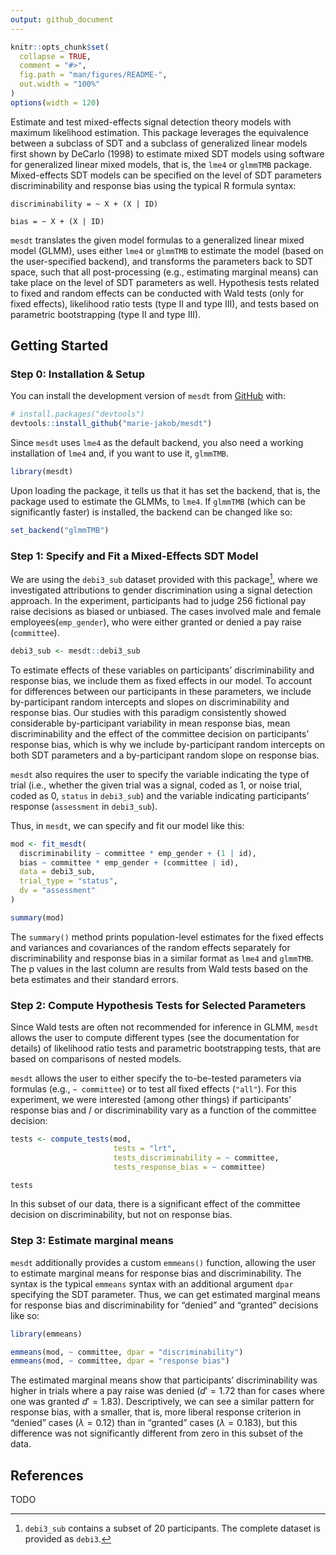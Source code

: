 ```yaml
---
output: github_document
---
```


<!-- README.md is generated from README.Rmd. Please edit that file -->

```r
knitr::opts_chunk$set(
  collapse = TRUE,
  comment = "#>",
  fig.path = "man/figures/README-",
  out.width = "100%"
)
options(width = 120)

```

Estimate and test mixed-effects signal detection theory models with maximum likelihood estimation. 
This package leverages the equivalence between a subclass of SDT and a subclass of generalized linear models first shown by DeCarlo (1998) to estimate mixed SDT models using 
software for generalized linear mixed models, that is, the `lme4` or `glmmTMB` 
package. Mixed-effects SDT models can be specified on the level of SDT 
parameters discriminability and response bias using the typical R formula syntax:

` discriminability = ~ X + (X | ID)`

` bias = ~ X + (X | ID)` 

`mesdt` translates the given model formulas to a generalized linear mixed model (GLMM), uses either `lme4` or `glmmTMB` to estimate the model (based on the user-specified backend), and transforms the parameters back to SDT space, such that all post-processing (e.g., estimating marginal means) can take place on the level of SDT parameters as well. Hypothesis tests related to fixed and random effects can be conducted with Wald tests (only for fixed effects), likelihood ratio tests (type II and type III), and tests based on parametric bootstrapping (type II and type III). 

## Getting Started

### Step 0: Installation & Setup

You can install the development version of `mesdt` from [GitHub](https://github.com/) with:

``` r
# install.packages("devtools")
devtools::install_github("marie-jakob/mesdt")
```

Since `mesdt` uses `lme4` as the default backend, you also need a working 
installation of `lme4` and, if you want to use it, `glmmTMB`. 

``` r
library(mesdt)
```

Upon loading the package, it tells us that it has set the backend, that is, the
package used to estimate the GLMMs, to `lme4`. If `glmmTMB` (which can be 
significantly faster) is installed, the backend can be changed like so:

``` r
set_backend("glmmTMB")
```

### Step 1: Specify and Fit a Mixed-Effects SDT Model

We are using the `debi3_sub` dataset provided with this package^[`debi3_sub` 
contains a subset of 20 participants. The complete dataset is provided as 
`debi3`.], where we 
investigated attributions to gender discrimination using a signal detection 
approach. In the experiment, participants had to judge 256 
fictional pay raise decisions as biased or unbiased. The cases involved male 
and female employees(`emp_gender`), who were either granted or denied a pay raise 
(`committee`). 

```r
debi3_sub <- mesdt::debi3_sub

```

To estimate effects of these variables on participants' discriminability and 
response bias, we include them as fixed effects in our model. To account for
differences between our participants in these parameters, we include 
by-participant random intercepts and slopes on discriminability and response bias. 
Our studies with this paradigm consistently showed considerable by-participant
variability in mean response bias, mean discriminability and the effect of the 
committee decision on participants' response bias, which is why we include
by-participant random intercepts on both SDT parameters and a by-participant
random slope on response bias.

`mesdt` also requires the user to specify the variable indicating the type of
trial (i.e., whether the given trial was a signal, coded as 1, or noise trial, 
coded as 0, `status` in `debi3_sub`) and the variable indicating participants' 
response (`assessment` in `debi3_sub`). 

Thus, in `mesdt`, we can specify and fit our model like this:

``` r

mod <- fit_mesdt(
  discriminability ~ committee * emp_gender + (1 | id),
  bias ~ committee * emp_gender + (committee | id),
  data = debi3_sub,
  trial_type = "status",
  dv = "assessment"
)

summary(mod)

```

The `summary()` method prints population-level estimates for the fixed effects 
and variances and covariances of the random effects separately for 
discriminability and response bias in a similar format
as `lme4` and `glmmTMB`. The p values in the last column are results from Wald
tests based on the beta estimates and their standard errors. 

### Step 2: Compute Hypothesis Tests for Selected Parameters

Since Wald tests are often not recommended for inference in GLMM, `mesdt` allows
the user to compute different types (see the documentation for details) 
of likelihood ratio tests and parametric bootstrapping tests, that are based on 
comparisons of nested models. 

`mesdt` allows the user to either specify the to-be-tested parameters via 
formulas (e.g., `~ committee`) or to test all fixed effects (`"all"`). For this
experiment, we were interested (among other things) if participants' response 
bias and / or discriminability vary as a function of the committee decision:


```r
tests <- compute_tests(mod, 
                       tests = "lrt",
                       tests_discriminability = ~ committee,
                       tests_response_bias = ~ committee)

tests

```

In this subset of our data, there is a significant effect of the committee 
decision on discriminability, but not on response bias. 


### Step 3: Estimate marginal means

`mesdt` additionally provides a custom `emmeans()` function, allowing the user
to estimate marginal means for response bias and discriminability. The syntax
is the typical `emmeans` syntax with an additional argument `dpar` specifying 
the SDT parameter. 
Thus, we can get estimated marginal means for response bias and discriminability
for "denied" and "granted" decisions like so: 

```r
library(emmeans)

emmeans(mod, ~ committee, dpar = "discriminability")
emmeans(mod, ~ committee, dpar = "response bias")

```

The estimated marginal means show that participants' discriminability was higher 
in trials where a pay raise was denied ($d' = 1.72$ than for cases where one was 
granted $d' = 1.83$). Descriptively, we can see a similar pattern for response
bias, with a smaller, that is, more liberal response criterion in "denied" cases 
($\lambda = 0.12$) than in "granted" cases ($\lambda = 0.183$), but this 
difference was not significantly different from zero in this subset of the data. 


## References

TODO
